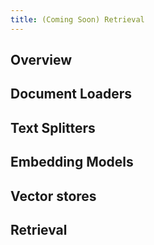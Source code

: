 ```yaml
---
title: (Coming Soon) Retrieval
---
```



<AlphaCallout />

## Overview

## Document Loaders

## Text Splitters

## Embedding Models

## Vector stores

## Retrieval